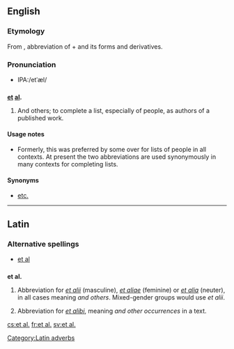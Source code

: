 ==English==

===Etymology===
From {{etyl|la|en}}, abbreviation of {{term|et||lang=la|and}} + {{term|alius||lang=la|other}} and its forms and derivatives.

===Pronunciation===
* IPA:/etˈæl/

==={{Abbreviation}}===
'''[[et]] [[al]].'''

# And others; to complete a list, especially of people, as authors of a published work.

====Usage notes====
* Formerly, this was preferred by some over {{term|etc.}} for lists of people in all contexts. At present the two abbreviations are used synonymously in many contexts for completing lists.

====Synonyms====
* [[etc.]]

----

==Latin==

===Alternative spellings===
* [[et al]]

==={{abbreviation|Latin}}===
'''et al.'''

# {{context|adverb}} Abbreviation for ''[[et alii#Latin|et alii]]'' (masculine), ''[[et aliae#Latin|et aliae]]'' (feminine) or ''[[et alia#Latin|et alia]]'' (neuter), in all cases meaning ''and others''.  Mixed-gender groups would use ''et alii''.
# {{context|adverb}} Abbreviation for ''[[et alibi]]'', meaning ''and other occurrences'' in a text.

[[Category:Latin adverbs]]

[[cs:et al.]]
[[fr:et al.]]
[[sv:et al.]]